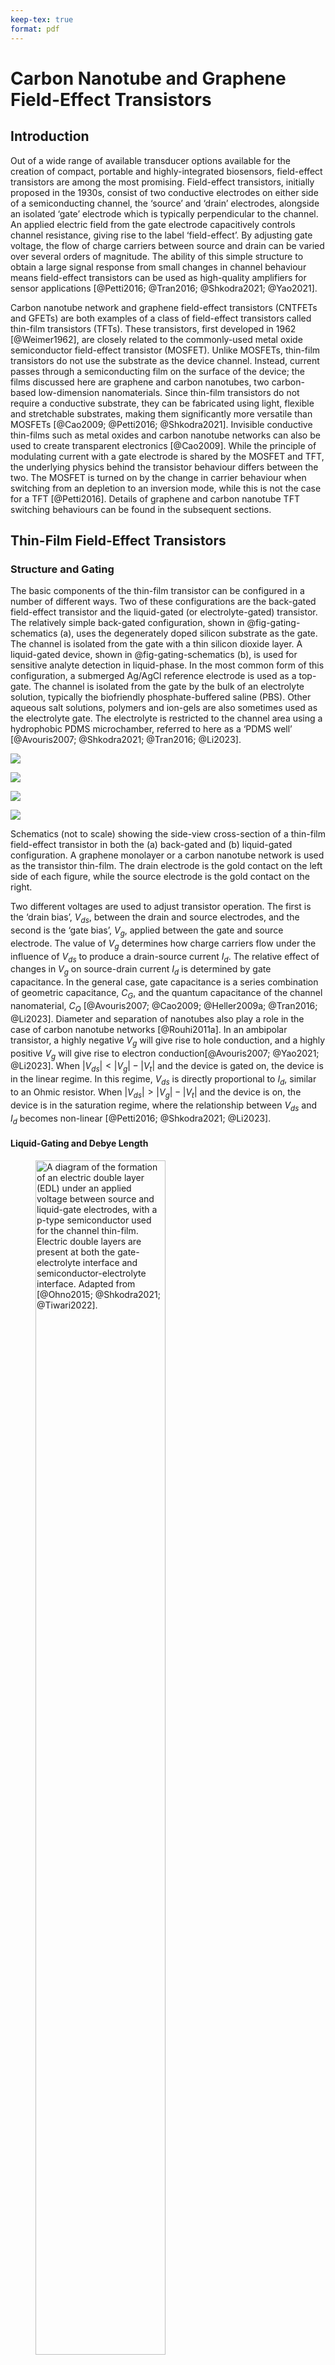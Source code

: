 ```yaml
---
keep-tex: true
format: pdf
---
```


# Carbon Nanotube and Graphene Field-Effect Transistors

## Introduction

Out of a wide range of available transducer options available for the creation of compact, portable and highly-integrated biosensors, field-effect transistors are among the most promising. Field-effect transistors, initially proposed in the 1930s, consist of two conductive electrodes on either side of a semiconducting channel, the 'source' and 'drain' electrodes, alongside an isolated 'gate' electrode which is typically perpendicular to the channel. An applied electric field from the gate electrode capacitively controls channel resistance, giving rise to the label 'field-effect'. By adjusting gate voltage, the flow of charge carriers between source and drain can be varied over several orders of magnitude. The ability of this simple structure to obtain a large signal response from small changes in channel behaviour means field-effect transistors can be used as high-quality amplifiers for sensor applications [@Petti2016; @Tran2016; @Shkodra2021; @Yao2021]. 

Carbon nanotube network and graphene field-effect transistors (CNTFETs and GFETs) are both examples of a class of field-effect transistors called thin-film transistors (TFTs). These transistors, first developed in 1962 [@Weimer1962], are closely related to the commonly-used metal oxide semiconductor field-effect transistor (MOSFET). Unlike MOSFETs, thin-film transistors do not use the substrate as the device channel. Instead, current passes through a semiconducting film on the surface of the device; the films discussed here are graphene and carbon nanotubes, two carbon-based low-dimension nanomaterials. Since thin-film transistors do not require a conductive substrate, they can be fabricated using light, flexible and stretchable substrates, making them significantly more versatile than MOSFETs [@Cao2009; @Petti2016; @Shkodra2021]. Invisible conductive thin-films such as metal oxides and carbon nanotube networks can also be used to create transparent electronics [@Cao2009]. While the principle of modulating current with a gate electrode is shared by the MOSFET and TFT, the underlying physics behind the transistor behaviour differs between the two. The MOSFET is turned on by the change in carrier behaviour when switching from an depletion to an inversion mode, while this is not the case for a TFT [@Petti2016]. Details of graphene and carbon nanotube TFT switching behaviours can be found in the subsequent sections.

## Thin-Film Field-Effect Transistors {#sec-general-FETs}

### Structure and Gating {#sec-gating}

The basic components of the thin-film transistor can be configured in a number of different ways. Two of these configurations are the back-gated field-effect transistor and the liquid-gated (or electrolyte-gated) transistor. The relatively simple back-gated configuration, shown in @fig-gating-schematics (a), uses the degenerately doped silicon substrate as the gate. The channel is isolated from the gate with a thin silicon dioxide layer. A liquid-gated device, shown in @fig-gating-schematics (b), is used for sensitive analyte detection in liquid-phase. In the most common form of this configuration, a submerged Ag/AgCl reference electrode is used as a top-gate. The channel is isolated from the gate by the bulk of an electrolyte solution, typically the biofriendly phosphate-buffered saline (PBS). Other aqueous salt solutions, polymers and ion-gels are also sometimes used as the electrolyte gate. The electrolyte is restricted to the channel area using a hydrophobic PDMS microchamber, referred to here as a 'PDMS well' [@Avouris2007; @Shkodra2021; @Tran2016; @Li2023]. 

::: {#fig-gating-schematics layout="[[3,-1,45,-1,3,-1,45,-1]]"}

![](figures/(a).png)

![](figures/ch2/back-gate-schematic.png)

![](figures/(b).png)

![](figures/ch2/liquid-gate-schematic.png)

Schematics (not to scale) showing the side-view cross-section of a thin-film field-effect transistor in both the (a) back-gated and (b) liquid-gated configuration. A graphene monolayer or a carbon nanotube network is used as the transistor thin-film. The drain electrode is the gold contact on the left side of each figure, while the source electrode is the gold contact on the right.
:::

Two different voltages are used to adjust transistor operation. The first is the 'drain bias', $V_{ds}$, between the drain and source electrodes, and the second is the 'gate bias', $V_g$, applied between the gate and source electrode. The value of $V_g$ determines how charge carriers flow under the influence of $V_{ds}$ to produce a drain-source current $I_d$. The relative effect of changes in $V_g$ on source-drain current $I_d$ is determined by gate capacitance. In the general case, gate capacitance is a series combination of geometric capacitance, $C_{G}$, and the quantum capacitance of the channel nanomaterial, $C_{Q}$ [@Avouris2007; @Cao2009; @Heller2009a; @Tran2016; @Li2023]. Diameter and separation of nanotubes also play a role in the case of carbon nanotube networks [@Rouhi2011a]. In an ambipolar transistor, a highly negative $V_g$ will give rise to hole conduction, and a highly positive $V_g$ will give rise to electron conduction[@Avouris2007; @Yao2021; @Li2023]. When $|V_{ds}| < |V_g| - |V_t|$ and the device is gated on, the device is in the linear regime. In this regime, $V_{ds}$ is directly proportional to $I_{d}$, similar to an Ohmic resistor. When $|V_{ds}| > |V_g| - |V_t|$ and the device is on, the device is in the saturation regime, where the relationship between $V_{ds}$ and $I_{d}$ becomes non-linear [@Petti2016; @Shkodra2021; @Li2023].

#### Liquid-Gating and Debye Length {.unnumbered}

![A diagram of the formation of an electric double layer (EDL) under an applied voltage between source and liquid-gate electrodes, with a $p$-type semiconductor used for the channel thin-film. Electric double layers are present at both the gate-electrolyte interface and semiconductor-electrolyte interface. Adapted from [@Ohno2015; @Shkodra2021; @Tiwari2022].](figures/ch2/Debye-length-schematic-alt.png){#fig-Debye-length width="70%"}

Understanding the ionic behaviour of the gate electrolyte used in a liquid-gated device setup gives insight into the gating and sensing behaviour of the setup. When a voltage is applied at the liquid-gate, the charged ions in solution move to form two electric double layers, one at the interface between the electrolyte and gate electrode, and one at the interface between electrolyte and semiconducting channel, as shown in @fig-Debye-length [@Shkodra2021; @Yao2021]. The gate capacitance is a series combination of the capacitance of each EDL in series with quantum capacitance $C_{Q}$ [@Heller2010; @Shkodra2021]. The Gouy-Chapman-Stern model splits the EDL into two distinct regions, the first being a compact layer of ions, the Stern layer, and the second being a more diffuse layer, the Gouy-Chapman layer [@Tiwari2022]. The surface potential of the solid-electrolyte interface exponentially decreases across the diffuse region of the double-layer; the characteristic length of this potential screening is known as Debye length, $\lambda_D$. The typical electrolyte Debye length is on a nanometer scale, therefore the bulk electrolyte acts as an insulator, similar to the silicon dioxide dielectric in the back-gated configuration. The Stern layer capacitance is inversely proportional to the Debye length, and therefore decreased $\lambda_D$ corresponds to increased gate capacitance [@Heller2010; @Ohno2015; @Shkodra2021; @Yao2021].

$$
\lambda_D = \sqrt{\frac{\epsilon_0\epsilon_rk_bT}{2N_Aq^2I}}
$$ {#eq-debye-length}

The equation for Debye length $\lambda_D$ in an electrolyte solution is given by @eq-debye-length, where $\epsilon_0$ is vacuum permittivity, $\epsilon_r$ is the relative permittivity of the electrolyte, $\k_B$ is the Boltzmann constant, $T$ is absolute temperature in K, $N_A$ is the Avogadro number, $q$ is the elementary charge and $I$ is ionic strength in mmol L$^{-1}$. When temperature is kept constant, $\lambda_D$ only depends on the ionic strength of the electrolyte and not on any attributes of the gate electrode or channel. Successive dilutions of a particular electrolyte will increase the Debye length: for $1 \times$ PBS, $\lambda_D$ is 0.7 nm, for $0.1 \times$ PBS, $\lambda_D$ is 2.3 nm, for $0.01 \times$ PBS $\lambda_D$ is 7.3 nm and so on. This means gate capacitance is directly dependent on the electrolyte used and its concentration. A $1 \times$ PBS electrolyte gives a gate capacitance several orders of magnitude larger than that of a silicon oxide back-gate. A larger capacitance significantly increases the effect of electrostatic gating on the channel current, often described as increased electrostatic coupling between gate and channel. A liquid-gated device with low Debye length will therefore be highly sensitive to electrostatic changes across a small voltage range [@Heller2010; @Wang2010; @Ohno2015; @Shkodra2021; @Yao2021]. 

However, a decreased Debye length also has disadvantages for sensing. Electrostatic potentials outside of the electrolyte-channel electrical double layer are effectively screened from the channel. Electrical double layers will also form around charged receptors within the solution. The combined screening effect means signals due to potential changes in charged biomolecules within the bulk electrolyte will have no effect on gating of the channel, and therefore no effect on $I_d$. Interactions between the analyte and any receptor element must therefore occur within the Debye length, and so a tradeoff exists between channel sensitivity and the size of the sensitive region above the channel. Many medium or large proteins will require a relatively dilute electrolyte for analyte capture to be detected by the channel, which may not reflect the intended environment for biosensor application [@Stern2007; @Piccinini2018; @Shkodra2021]. Other approaches to increasing Debye length without reducing device sensitivity have therefore also been trialled. One approach involves attaching a layer of polyethylene glycol polymer (PEG) to the channel, limiting the approach of counterions. This increases Debye length at the electrolyte-channel interface while preserving the capacitance of the electrolyte-gate interface, keeping device sensitivity relatively high [@Gao2016; @Kesler2020; @Albarghouthi2022].

### Electrical Characterisation

Both carbon nanotube field effect transistors and graphene field-effect transistors are naturally ambipolar. Applying a gate voltage $V_g$ to the gate of an ambipolar thin-film transistor influences the amount and type of available charge carriers for conduction [@Avouris2007; @Tran2016; @Heller2009a]. The current-voltage plots for a given transistor are known as the 'characteristic curves' of the transistor. The plot of $I_d$ against $V_g$ at constant $V_{ds}$ is known as the 'transfer' characteristic curve at that source-drain voltage, while the I-V curve of $I_d$ against $V_{ds}$ at constant $V_g$ is known as the 'source-drain' or 'output' characteristic curve at that gate voltage [@Petti2016; @Shkodra2021]. The transfer characteristics are governed by the gate capacitance, as discussed in @sec-gating. Both back-gated and liquid-gated transfer characteristics from ambipolar thin-film transistors are shown in @fig-gating-transfer. Taking regular transfer measurements of a graphene or carbon nanotube device is not only useful in building a complete picture of device behaviour, but also may help to ensure devices are kept highly sensitive to electrostatic gating effects through redistributing charge in the channel [@Noyce2019].

A variety of quantitative parameters can be extracted from the transfer characteristics of a thin-film transistor. A quantitative summary of a range of TFT parameters can be found in the thin-film transistor study by Petti *et al.* [@Petti2016]. The parameters of particular interest here are transconductance, on-off ratio, threshold voltage and subthreshold swing. Transconductance and on-off ratio are discussed below, while threshold voltage and subthreshold swing are discussed for the carbon nanotube network case specifically in @sec-electrical-characterisation-CNT. Other behaviours observed when measuring currents present in a thin-film device are also discussed below, including source-gate leakage current and the hysteresis and real-time signal drift of source-drain current. 

::: {#fig-gating-transfer layout="[[3,-1,45,-1,3,-1,45,-1],[3,-1,45,-1,3,-1,45,-1]]"}

![](figures/(a).png)

![](figures/ch2/Q5C10ch5transconductance.png)

![](figures/(b).png)

![](figures/ch2/NTQ31C5ch1transconductance.png)

![](figures/(c).png)

![](figures/ch2/Q5C10ch5on_current.png)

![](figures/(d).png)

![](figures/ch2/NTQ31C5ch1on_off_current.png)

Examples of field-effect transistor transfer characteristics taken at $V_{ds}$ = 100 mV from two different device channels. A linear scale is used in (a) and (b), while a logarithmic scale is used in (c) and (d). The curves in (a) and (c) are from backgated channels, while the curves in (b) and (d) are from liquid-gated channels. The linear fit with gradient corresponding to transconductance at $V_g$ = 0 V is shown in (a) and (b) with a dotted red line. The "on" current in (c) and (d) is shown with a red horizontal line, while the "off" current in (d) is shown with a blue horizontal line. 
:::

#### Transconductance {.unnumbered}

In the linear regime, transconductance at a specific gate voltage is given by $g_m = |dI_{d}/dV_g|$. Transconductance indicates how responsive the device is to electrostatic gating at a given gate voltage. In other words, when $g_m$ is large, small changes in $V_g$ can significantly modulate channel current $I_d$, which is useful for sensing [@Heller2009a; @Ohno2015]. Transconductance at a given gate voltage is also proportional to the mobility (movement) of charge carriers in the device channel, and therefore depends on the scattering properties of the material [@Rouhi2010; @Petti2016; @Li2023]. The transconductance at a specific gate voltage can be found from performing a linear fit in a small region around that voltage on the transfer curve. Linear fits for transconductance at $V_g = 0$ V are shown for a back-gated device in @fig-gating-transfer (a), and a liquid-gated device in @fig-gating-transfer (b), which give values of $g_m$ = 0.05 µS and $g_m$ = 1 µS respectively. The difference of several orders of magnitude between back-gated and liquid-gated transconductance corresponds to the difference of several orders of magnitude between back and liquid-gated gate capacitance [@Tran2016; @Shkodra2021]. Improved transconductance is therefore a significant advantage of the use of the liquid-gate.

#### On-off Ratio {.unnumbered}

Another important attribute of the transfer characteristic curve for all thin-film FETs is the on-off current ratio. On-off current ratio is the ratio of the current through a device when gated fully 'off' with a positive voltage, $I_{off}$, to the current through the device when gated fully 'on' with a negative voltage, $I_{on}$. The off current in an ambipolar FET can be defined as the minimum current during the transfer sweep, where the majority carrier transitions from being holes to electrons or *vice versa* [@Petti2016; @Zheng2017]. For example, for the channel shown in @fig-gating-transfer (b), $I_{on} = 741.5$ nA and $I_{off} = 0.2$ nA. Therefore, the on-off ratio $I_{on}/I_{off}$ is $\sim$ 3000. In contrast, even when 10 V is applied, the backgated device shown in @fig-gating-transfer (a) is never gated fully off. Being able to traverse both on and off regimes over a limited voltage interval is another advantage of the liquid-gated configuration. Having a low off current is desirable as it corresponds to low power consumption by the transistor [@Rouhi2010]. Overall, on-off ratio of a device is a useful figure of merit for switching which is relatively simple to both find and present.

#### Gate Leakage {.unnumbered}

Application of higher voltages to the gate in both the liquid-gate and back-gate cases can result in significant leakage currents through the gate. These currents mean that the insulating layer at the gate producing the capacitive effect no longer acts as an insulator, adversely affecting transistor behaviour and contributing to sensor drift that may be mistaken for signal responses to analyte[@Noyce2019; @Shkodra2021; @Albarghouthi2022]. In the case of back-gated devices, gate leakage occurs due to conduction through the oxide dielectric. If the gate voltage produces an electric field exceeding the dielectric strength of the oxide, dielectric breakdown can occur, where the oxide layer no longer acts as an insulator. Breakdown results from voltage-induced oxygen vacancies in the SiO$_2$ lattice forming a conductive path through the insulator [@Padovani2017]. In the liquid-gated case, the choice of electrolyte determines the appropriate voltage range for electrical characterisation, since excessive voltages will drive electrolysis and induce redox reactions. For water-based electrolytes, gate voltages must be kept within the $\pm$ 1 V range [@Wang2010; @Ohno2015; @Shkodra2021]. In normal operation, gate current should appear negligible on a linear scale for both the back-gated and liquid-gated cases, as shown in @fig-gating-hysteresis.

::: {#fig-gating-hysteresis layout="[3,-1,45,-1,3,-1,45,-1]"}

![](figures/(a).png)

![](figures/ch2/Q5C10_hysteresis.png)

![](figures/(b).png)

![](figures/ch2/NTQ31C5_hysteresis.png)

Field-effect transistor transfer characteristics taken at $V_{ds}$ = 100 mV from two different device channels on a linear scale. Forward and reverse sweeps are shown for the back-gated case (a) and the liquid-gated case (b), with the direction of each sweep indicated by an arrow. A sweep rate of $V_{ds}$ = 100 mV/sample was used for the back-gated device and a sweep rate of $V_{ds}$ = 10 mV/sample was used for the liquid-gate device. The gate current measured during each sweep is also shown with a dotted line.
:::

#### Hysteresis and Baseline Drift {.unnumbered}

Thin-film transistor devices typically exhibit some degree of hysteresis, where the history of channel current affects future current behaviour. Hysteresis in carbon nanotube and graphene field-effect transistors is a result of filling or emptying of slow-discharge charge traps in the channel environment. These charge traps effectively dope the silicon dioxide insulator or the insulator-channel interface, which results from gate bias stress or dopant adsorption [@McEuen2002; @Kim2003; @Wang2010; @Bargaoui2018]. A capacitive gating effect from charged ions also contributes to hysteresis, from the use of a electrolyte-gated environment or from charged surface contamination [@Wang2010; @Yao2021]. Due to hysteresis, sweeping $V_g$ forwards across a set voltage range will result in a different $I_d - V_g$ characteristic curve than subsequently sweeping over $V_g$ in the reverse direction. Hysteresis depends on the voltage range used for characterisation, the sweep rate and the environment of the transistor channel [@Kim2003; @Wang2010]. Hysteresis in both the back-gated and liquid-gated cases are shown in @fig-gating-hysteresis. Hysteresis is significantly lower for the liquid-gated case, which may be due to the reduced voltage range and sweep rate used. However, this change may also result from a reduction in trap states in the silicon dioxide layer due to the use of a liquid-gate.

Memory effects are also present during current measurement when both source-drain and source-gate voltages are kept constant. These changes appear as a slow change in current, and are referred to here as either signal drift or baseline drift. In more extreme cases, baseline drift can obscure or even be confused with current changes attributable to analyte interaction during real-time sensing. Signal drift occurs both in ambient conditions and in a vacuum environment, and cannot be accounted for by changes in room temperature and ambient lighting alone. While research into signal drift is ongoing, it appears to be a hysteretic effect resulting from changes in trap states over time [@Lin2006; @Bargaoui2018; @Noyce2019]. The high demand for characterisation equipment in a standard device laboratory means that waiting over three hours for baseline drift to settle is impractical, and furthermore, extended periods of voltage application may degrade bio-functionalised devices [@Noyce2019]. Since trap states are unavoidable to a degree [@DiMaria1993; @Collins2000], data analysis that accounts for baseline drift was therefore explored in some detail in this thesis.

## Graphene Field-Effect Transistors

### Graphene Properties

Graphene is a 2-dimensional material which consists of covalently bonded carbon atoms in a dense lattice of hexagonal cells [@McEuen2002; @Novoselov2004; @Geim2007; @Tran2016]. Graphene can be used to create a variety of low-dimensional graphitic nanomaterials, including carbon nanotubes [@McEuen2002] (see @sec-carbon-nanotubes). Monolayer and bilayer graphene are zero band-gap semiconductors, where traversing the electronic bandstructure in different directions gives rise to either metallic or semiconducting behaviour [@McEuen2002]. Adding more graphene layers adds more complexity to the bandstructure, with significant overlap between bands and reduced carrier mobility. When 10 or more layers are present, the structure behaves as 3D graphite [@Geim2007; @Ohno2015]. First isolated in 2004 [@Novoselov2004], monolayer graphene has many desirable electronic properties. Charge carrier transport is ballistic over submicrometer distances at room temperature, and as graphene is metallic even at the Dirac point, this transport is not inhibited by a Schottky barrier at the metal contacts of a device [@Novoselov2004; @Geim2007]. Graphene is also a highly chemically stable material. In particular, it will not readily oxidise in an electrolyte solution due to having a large 'electrochemical window'; in other words, it is too chemically stable to take part in electrochemical reactions within a large range of applied voltages [@Ohno2015; @Tran2016].

#### Graphene Folds {.unnumbered}

![Fluorescence image of a strip of graphene on silicon dioxide surface functionalised with Rhodamine B dye. Bright lines are visible on the graphene surface which correspond to preferential attachment of dye along the graphene folds.](figures/ch2/modified_NGW8D4_1mM_rhodamineB_centralchannel3_postMsurfactantclean5min_2.4sexposure_20X_221111.png){#fig-graphene-folds width="70%"}

Graphene folding (also referred to as warping or wrinkling) on the scale of tens of nanometers occurs at many locations on a graphene monolayer. It primarily results from the chemical vapour deposition process onto copper used in the creation of graphene films. The rapid cooling that takes place in this process leads to shrinking of the area of both graphene and copper, but due to their different thermal coefficients, their final area at room temperature differs. Since the graphene is pinned to the surface, this leads to slightly folding of monolayer. Another difference in surface area arises when transferring the graphene from the rough copper to a relatively smooth Si/SiO$_2$ wafer, contributing further wrinkles [@Zhao2012; @Chhikara2013]. These folds help to stabilise the graphene layer [@Geim2007; @Chhikara2013]. 



Due to the small local radius of curvature of the folds, these folds exhibit enhanced reactivity [@Zhao2012]. This is demonstrated in @fig-graphene-folds, where the fluorescent Rhodamine B dye preferentially bonds to folded regions, leading to particularly dense functionalisation in these regions. This behaviour has been previously observed for the decoration of graphene with pentacene molecules [@Chhikara2013]   

Other defects influencing surface reactivity include grain boundaries and point defects in the crystal structure [@Zhao2012; @Chhikara2013]. 

Repeated atomic force microscope scans do not affect the wrinkles, and can be considered a non-invasive method of characterising the device surface [@Zhao2012].

### Electrical Characterisation {#sec-electrical-characterisation-graphene}

::: {#fig-graphene-characteristics layout="[[3,-1,45,-1,3,-1,45,-1]]"}

![](figures/(a).png)

![](figures/ch2/Graphene_transfer_1.png)

![](figures/(b).png)

![](figures/ch2/Graphene_transfer_2.png)

Liquid-gated transfer characteristics of two graphene field-effect transistor channels. In (a), the Dirac point voltage is indicated by a red dotted line, and regions of hole conduction and electron conduction are also shown. The relative Fermi energy in each region is shown on graphene bandstructure insets (adapted from [@Geim2007; @Ohno2015]). The graphene channel in (b) has double conduction minima, which are highlighted with red arrows.
:::

When a gate voltage $V_g$ is applied to the channel of a graphene device, the Fermi energy of the graphene is shifted and surface charge density is altered [@Novoselov2004; @Heller2010; @Ohno2015]. An increase in available charge means an increase in carriers available for conduction and increased $I_d$ [@Geim2007]. 




The transfer sweep behaviour is that of an ambipolar semiconductor, except there is no characteristic 'off' regime. The minimum conductance obtainable by gating occurs at what is known as the neutrality or Dirac point, where the population of charge carriers is at a minimum [@Novoselov2004; @Ohno2015]. At voltages close to the Dirac voltage, a mixed state exists where both electrons and holes are present. As gate voltage moves left away from the Dirac voltage, holes begin to dominate conduction, while when gate voltage is moved to the right of the Dirac voltage, electrons dominate [@Novoselov2004].

As gate voltage is increased or decreased away from the Dirac voltage, conductivity increases linearly [@Novoselov2004]. Typically, a monolayer graphene channel will conduct holes at zero gate voltage, which is due to the presence of atmospheric dopants such as water. By removing these dopants, the Dirac point feature can be brought closer to the zero gate voltage position on the transfer curve, indicating graphene is naturally a mixed-carrier conductor [@Novoselov2004]. 

The on-off ratio of the graphene transfer curve shown is 5. As graphene lacks a bandgap, there is a minimum possible conductance for graphene devices, which leads to a relatively small on-off ratio [@Novoselov2004; @Geim2007]. This attribute is a drawback of the graphene FET in sensing applications when compared with carbon nanotube transistors [@Novoselov2004]. However, the transconductance of the curve at $V_g$ = 0 V, $g_m$ = 1 µS, is similar to the liquid-gated transconductance of a carbon nanotube device shown earlier.

while the Dirac voltage is 0.29 V. 



Quantative measurement of leftward shift in transfer curve

I compared the transfer characteristics after then rinse steps to the pristine characteristics
Transfer shifts where current drops to zero are excluded (indicates delamination/damage to channel)

### Sensing Behaviour

The large surface-to-volume ratio of graphene makes it highly sensitive to intermolecular interactions and therefore appropriate for use in sensing applications [@Ohno2015; @Tran2016]. An analyte molecule can be detected using a graphene channel by observing the change in current that occurs when a charged analyte alters the channel Fermi level [@Heller2010; @Ohno2015]. 

Sensing may be dominated by interactions occurring at the graphene folds [@Zhao2012].


## Random-Network Carbon Nanotube Field-Effect Transistors

### Carbon Nanotube Properties {#sec-carbon-nanotubes}

Since their initial identification in 1991 [@Iijima1991], a wide range of applications for carbon nanotubes (CNTs) have been proposed, due to their small mass, elasticity, strength, and unique electronic properties. A single-walled carbon nanotube (SWCNT) consists of a monolayer graphene sheet rolled up into a cylinder, while a multi-walled carbon nanotube (MWCNT) consists of several monolayer graphene cylinders where smaller cylinders are coaxially contained by larger cylinders [@Dekker1999; @Avouris2007; @Cao2009; @Rouhi2010; @Shkodra2021]. Multi-walled carbon nanotubes can suffer from significant scattering at defects leading to diffusive electron motion [@Dekker1999].  However, single-walled carbon nanotubes are relatively defect-free, and carrier transport within nanotubes is near-ballistic at room temperature, resulting in high carrier mobility [@Dekker1999;@Avouris2007; @Cao2009; @Rouhi2010; @Shkodra2021]. The momentum of charge carriers in a single-walled carbon nanotube is quantised, confining carriers to 2-dimensional slices across the 3-dimensional graphene bandstructure. If a slice contains a bandgap, the carbon nanotube behaves as a semiconductor (s-CNT); if not, the nanotube behaves as a metal (m-CNT) [@McEuen2002]. The high surface-to-volume ratio of small-diameter single-walled carbon nanotubes makes them extremely sensitive and therefore particularly suitable for sensing applications [@Cao2009; @Yao2021; @Shkodra2021]. Like graphene, carbon nanotubes have a large potential window, and can be used safely in a liquid-gate environment without undergoing redox reactions [@Ohno2015].

![Diagram illustrating how a graphene sheet can be rolled up at various angles to form carbon nanotubes. The two black dotted lines represent boundaries which can be cut across and then brought into contact to form a cylinder. The cylinder here is referred to by the integer pair (6,4), as the chiral vector $C_h$, the vector perpendicular to the cut through the sheet, is given by $C_h = 6a_1+4a_2$. The chiral vector forms the circumference of the rolled carbon nanotube. The left edge in the zigzag ($n$,0) and armchair ($n$,$n$) cases are shown with a blue and purple dotted line respectively. The location of the right edge (diameter of the nanotube) is determined by the value chosen for $n$. Adapted from [@Dekker1999; @Lu2012].](figures/ch2/carbon_nanotube_wrapping.png){#fig-carbon-nanotube-wrapping width="70%"}

The chirality and diameter of a carbon nanotube determines its electronic bandstructure and whether it has semiconducting or metallic characteristics [@Martel1998; @Dekker1999; @McEuen2002; @Avouris2007; @Shkodra2021; @Li2023]. The chirality indices of a nanotube ($n$,$m$) determines the chiral angle at which hexagons wind around the nanotube relative to the longitudinal axis of the nanotube. This chiral angle is the angle between the chiral vector $\textbf{C}_h = n\textbf{a}_1+m\textbf{a}_2$, which maps to the circumference of the nanotube, and the basis vector $\textbf{a}_1$, which is parallel to a row of hexagons. The size of the chiral angle $\theta$ is given by @eq-chiral-angle, the diameter of the resulting carbon nanotube is given by $d=|C_h|/\pi$ [@Lu2012]. 

$$
\theta = \arcsin\frac{\sqrt{3}m}{2\sqrt{n^2+nm+m^2}}, \space n > m
$$ {#eq-chiral-angle}

When $m=0$, $\theta = 0°$, and the resulting carbon nanotube has a 'zigzag' structure; when $m=n$, $\theta = 30°$, and the carbon nanotube has an 'armchair' structure. When $\theta$ is between $0°-30°$, the structure is referred to as 'chiral' [@Dekker1999; @Lu2012]. When $n-m=3z$, where $z$ is an integer, the resulting carbon nanotube is metallic $-$ for example, if $n=5$ and $m=5$, $z=0$, therefore the tube is metallic. All other nanotubes are semiconducting, including the (6,4) chiral nanotube described in @fig-carbon-nanotube-wrapping. Out of the chiral arrangements available, two-thirds of the possible structures are semiconducting while one-third is metallic [@Dekker1999]. 

### Carbon Nanotube Networks 

Although a single carbon nanotube can be used as the channel of a thin-film transistor, this approach has significant drawbacks. An alternative approach is to use a large-scale network of carbon nanotubes as the transistor channel. Here, the individual electrical properties of the CNTs are averaged out across the network, which minimises device-to-device variation. Furthermore, the large area of coverage both ensures high currents and increases the likelihood of interactions with the local environment in sensing applications [@Hu2004; @Cao2009; @Murugathas2019a; @Li2023]. Carbon nanotube networks can either be aligned or randomly deposited [@Cao2009; @Shkodra2021]; in this thesis, randomly deposited networks were fabricated using facile solution-deposition methods. Important attributes of a carbon nanotube film include the density of the network (number of nanotubes per unit area), the ratio of metallic to semiconducting nanotubes present, and the distribution of nanotube diameters present [@Cao2009; @Shkodra2021]. The strong van der Waals forces between carbon nanotubes lead to them bundling together within a network. These bundles may contain many nanotubes of different size and chirality [@Fuhrer2000; @Hu2004; @Cao2009; @Murugathas2019a]. 

In a network carbon nanotube device with metal electrodes, transistor switching is primarily governed by band bending at the interfaces between each electrode and the semiconducting carbon nanotubes. The difference in Fermi level between each material leads to a a flow of charge across each interface until the Fermi levels equilibrate and a Schottky barrier forms. These barriers are effectively electric dipole layers whose net electric fields restrict the further flow of charge at each interface. This band bending process depends on the work function of the metal, so the type of metal determines the type of charge being restricted. For example, a high work function metal bends the valence band of the semiconductor towards the Fermi level of the metal, creating a low barrier for holes but a high barrier for electrons at each interface [@Avouris2007; @Bargaoui2018]. Channel current results primarily from quantum tunnelling through these Schottky barriers. The Schottky barriers at the metal electrodes result in one type of charge dominating flow, referred to as unipolar behaviour. However, if the barrier size is low for both holes and electrons, they can flow simultaneously through the channel, referred to as ambipolar behaviour [@Avouris2007; @Heller2008]. 

The behaviour of carbon nanotube network transistors is also influenced by a variety of potential barriers existing at junctions between carbon nanotubes. A prominent example is the Schottky barriers existing at junctions between metallic and semiconducting nanotubes (m-s junctions) [@Fuhrer2000; @Topinka2009; @Murugathas2019a]. These potential barriers cause increased resistance at these junctions relative to other points in the network [@Fuhrer2000; @Jang2015]. When the channel length is much larger than that of individual nanotubes, channel current must pass through junctions placed along percolation pathways. If only one pathway exists across a sparse network, the network density is at the 'percolation threshold'. If a network is below the percolation threshold, the channel cannot conduct [@Hu2004; @Topinka2009; @Jang2015]. When a network with density well above percolation contains a low proportion of semiconducting nanotubes, percolating pathways which only contain metallic nanotubes exist. A device with this film will be highly conductive but cannot be gated [@Fuhrer2000; @Topinka2009]. Fixing the density but increasing the proportion of s-CNTs means m-s junctions become more prevalent. The introduced Schottky barriers cause a dramatic drop in conductance. As the proportion of s-CNTs approaches 100%, semiconducting pathways with no metallic junctions emerge, and conductance sharply increases once more [@Topinka2009].  

### Electrical Characterisation {#sec-electrical-characterisation-CNT}

::: {#fig-CNT-characteristics layout="[[3,-1,45,-1,3,-1,45,-1]]"}

![](figures/(a).png)

![](figures/ch2/CNT_transfer_1.png)

![](figures/(b).png)

![](figures/ch2/CNT_transfer_2.png)

Liquid-gated transfer characteristics of a single carbon nanotube network field-effect transistor channel, using a logarithmic scale in (a) and using a linear scale in (b) to emphasise different features of the same dataset. The subthreshold slope is shown with a black dotted line, while the threshold voltages are shown with red dotted lines. The ON and OFF regimes are also indicated on both figures. $V_{ds}$ = 100 mV was placed across the channel.
:::

Like graphene transistors, mixed-chirality carbon nanotube transistors are naturally ambipolar: they can conduct both electrons and holes. An applied gate voltage $V_g$ alters the Fermi energy of the semiconducting nanotubes, changing the size of the Schottky barriers present, and therefore changing the amount and type of charge flowing through the channel [@Nakanishi2002; @Avouris2007; @Heller2008]. $I_d$ mainly consists of holes at highly negative gate voltages, and mainly consists of electrons at highly positive voltages. At intermediary voltages, both electrons and holes flow [@Avouris2007; @Yao2021]. Transistor behaviour can be made unipolar through doping the semiconducting carbon nanotubes or by choosing an electrode metal with a particularly high work function, increasing the Schottky barrier for one type of charge [@Avouris2007; @Cao2009; @Yao2021]. For example, the use of gold electrodes promotes $p$-type behaviour over $n$-type behaviour due to the work function of the metal; ambient adsorption of oxygen will weakly dope the semiconducting carbon nanotubes and likewise promote $p$-type behaviour [@McEuen2002; @Cao2009; @Shkodra2021]. 

A variety of parameters can be extracted which reflect the morphology of the carbon nanotube network. Partial alignment of a random-network carbon nanotube network maximises the transconductance of a device, as this creates more semiconducting pathways, increasing current while preserving the presence of gateable junctions within the network [@Cao2009; @Rouhi2010; @Rouhi2011a; @Jang2015; @Li2023]. The on-off ratio of a carbon nanotube device is largely decided by the ratio of s-CNTs to m-CNTs. The relative proportion of metallic carbon nanotubes in the network determines the size of $I_{off}$. Therefore, unlike a graphene device, the off current can be readily reduced by eliminating percolating metallic pathways for increased $I_{on}/I_{off}$ [@Hu2004; @Cao2009; @Rouhi2010; @Rouhi2011a]. In a liquid-gated environment, the gate leakage current of a sparse carbon nanotube transistor can approach $I_d$, leading to significant device noise. A dense network or a graphene device can therefore give enhanced signal-to-noise ratio during sensing [@Ohno2015]. Noyce *et al.* found that fully-on back-gated carbon nanotube devices typically exhibit a $\sim$ 3 hour period of steep signal drift, followed by steady-state current flow. This settling behaviour was both reversible and highly characteristic of a particular channel, and could be modelled using a sum of three exponentials [@Noyce2019]. 

#### Threshold Voltage {.unnumbered}

The threshold voltage $V_t$ of a unipolar transistor is equal to the gate voltage required to prevent the flow of charge carriers across the channel, often referred to as turning the device off [@Petti2016; @Shkodra2021]. In ambipolar devices, two separate threshold voltages exist for each type of charge carrier, $V_{t,h}$ and $V_{t,e}$, which are shown in @fig-CNT-characteristics on both a linear (a) and logarithmic (b) scale. In the region between these gate voltages, known as the subthreshold regime, both holes and electrons flow through the channel [@Avouris2007; @Reiner-Rozman2015]. If percolating pathways consisting entirely of m-CNTs are present, $I_{off}$ flows through these pathways, as conduction through metallic nanotubes is largely unaffected by changes in $V_g$ [@Fuhrer2000; @Topinka2009]. If there are no unblocked m-CNT pathways, $I_{off}$ is entirely due to Schottky barrier tunnelling [@Avouris2007]. $V_t$ can be estimated by extrapolating the trendline of the linear region of the transfer characteristics to the $V_g$ axis. The intercept is approximately equal to the threshold voltage when $V_{ds}$ is close to zero, as shown in @fig-CNT-characteristics (b) [@Sze2006; @Petti2016; @Li2023]. This is only a rough estimate of the actual device $V_t$, but is sufficient when comparing the gating behaviour of different devices [@Li2023].

#### Subthreshold Slope {.unnumbered}

![A carbon nanotube network transfer sweep with $V_{ds}$ = 100 mV on a logarithmic scale. Threshold voltage is shown with a black dotted line, while subthreshold slope is shown with a red dotted line.](figures/ch2/NTQ31C5ch1subthreshold_slope.png){#fig-subthreshold-slope width="70%"}

The subthreshold slope $S$ is a measure of how rapidly a transistor approaches the minimum current $I_{off}$. The subthreshold slope is often referred to using its reciprocal value, the subthreshold swing, which is equivalent to the change in $V_g$ required to change $I_d$ by one order of magnitude. This figure of merit is strongly related to the gate capacitance of the device. As the slope exponentially approaches the off current in the subthreshold regime, it can be fitted with a linear trendline on a logarithimic scale. [@Sze2006; @Petti2016]. A linear trendline fitted to the logarithm of the subthreshold regime is shown in @fig-subthreshold-slope, where the gradient corresponds to subthreshold slope. A high subthreshold slope (greater than 0.01 decades/mV) reduces power consumption and required operating voltage of the sensor device [@Petti2016]. Some studies have found that sensor devices showed better signal-to-noise ratio when gated in the subthreshold regime, where small voltage changes in response to analyte can cause exponential current changes along the subthreshold slope [@Heller2009; @Gao2010].

### Sensing {#sec-CNT-sensing-mechanisms}

As all atoms are at the surface of the carbon nanotube structure, nanotubes are very sensitive to their surroundings and therefore suitable for sensing use [@Cao2009; @Yao2021; @Shkodra2021]. The chirality and diameter of a carbon nanotube affects both its coupling with the gate and its surface chemistry, which determines the sensing mechanisms available to a single CNT. Only s-CNTs can be electrostatically gated; m-CNTs, bent nanotubes and larger diameter nanotubes are typically more reactive [@Cao2009; @Zhao2012; @Chhikara2013; @Li2023]; and the nanotube chirality ($n,m$) can determine the strength of binding to DNA in a base sequence-dependent manner [@Rouhi2011a]. Carbon nanotubes have been used for vapour-phase sensing since 2000, when Kong *et al.* found that the resistance over a single CNT channel was modified when exposed to gas molecules like NO$_2$ and NH$_3$ [@Kong2000]. In a range of gas sensor applications, carbon nanotubes can detect the presence of analyte down to the parts per billion level [@Chen2019; @Yao2021]. However, in general, device specificity of response is low, where nanotubes respond to many different analytes in a similar manner. To enhance specificity, surface functionalisation is often performed using either inorganic or biological materials, such as enzymes, antibodies, aptamers and proteins [@Cao2009; @Shkodra2021; @Yao2021].

For carbon nanotube network transistors, sensing mechanisms include electrostatic gating, charge transfer, Schottky barrier modulation, capacitance modulation and charge scattering. Response mechanisms may take place at the gate, the junctions between channel and contact, or at the semiconductor channel [@Heller2008; @Battie2011; @Boyd2014; @Tran2016; @Li2023]. Modification of the channel-metal Schottky barrier can dominate sensing activity, and this can complicate the identification of mechanisms underlying the sensing behaviour [@Cao2009; @Boyd2014; @Schroeder2019]. The encapsulation layer shown in @fig-gating-schematics is added to separate the electrodes from the channel-metal junction and prevent these responses [@Heller2008; @Shkodra2021]. If there are few Schottky barriers present in the network of an encapsulated device, the predominant sensing mechanism is either charge transfer from the analyte to channel [@Allen2007; @Battie2011] or electrostatic gating [@Heller2008]. The charge transfer mechanism involves direct addition of charge carriers to the channel, while the gating mechanism results from a nearby charge inducing an opposite polarity charge in the channel. Both changes alter the relationship between $V_g$ and $I_d$ and shift the carrier threshold voltages [@Tran2016; @Shkodra2021; @Li2023]. However, when Schottky and other potential barriers are frequent, barrier modulation may make a significant contribution to sensing responses, especially at densities close to the percolation threshold [@Boyd2014; @Murugathas2019a].

## Summary 
